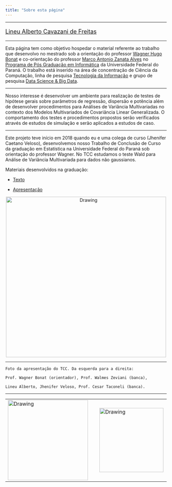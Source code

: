 ```yaml
---
title: "Sobre esta página"
---
```


---

<font size="4"> 
<p align=”center”> [Lineu Alberto Cavazani de Freitas](https://lineu96.github.io/st/) </center>
</font> 

---

Esta página tem como objetivo hospedar o material referente ao trabalho que desenvolvo no mestrado sob a orientação do professor [Wagner Hugo Bonat](http://www.leg.ufpr.br/~wagner/) e co-orientação do professor [Marco Antonio Zanata Alves](https://web.inf.ufpr.br/mazalves/) no [Programa de Pós Graduação em Informática](http://www.prppg.ufpr.br/ppginformatica/?lang=pb) da Universidade Federal do Paraná. O trabalho está inserido na área de concentração de Ciência da Computação, linha de pesquisa [Tecnologia da Informação](http://www.prppg.ufpr.br/ppginformatica/index.php/tecnologia-da informacao/?lang=pb) e grupo de pesquisa [Data Science & Big Data](https://web.inf.ufpr.br/dsbd/). 

---

Nosso interesse é desenvolver um ambiente para realização de testes de hipótese gerais sobre parâmetros de regressão, dispersão e potência além de desenvolver procedimentos para Análises de Variância Multivariadas no contexto dos Modelos Multivariados de Covariância Linear Generalizada. O comportamento dos testes e procedimentos propostos serão verificados através de estudos de simulação e serão aplicados a estudos de caso.

---

Este projeto teve início em 2018 quando eu e uma colega de curso (Jhenifer Caetano Veloso), desenvolvemos nosso Trabalho de Conclusão de Curso da graduação em Estatística na Universidade Federal do Paraná sob orientação do professor Wagner. No TCC estudamos o teste Wald para Análise de Variância Multivariada para dados não gaussianos.

Materiais desenvolvidos na graduação:

 - [Texto](https://lineu96.github.io/st/img/proj_manova/tcc.pdf)
 
 - [Apresentação](https://lineu96.github.io/st/img/proj_manova/apresentacao.pdf)
 
<center>
<td> <img src="img/defesa.jpg" alt="Drawing" style="width: 500px;"/> </td>
</center>

---

`Foto da apresentação do TCC. Da esquerda para a direita:` 

`Prof. Wagner Bonat (orientador), Prof. Walmes Zeviani (banca),`

`Lineu Alberto, Jhenifer Veloso, Prof. Cesar Taconeli (banca).`

---

<center>
<table><tr>
<td> <img src="img/dsbd.png" alt="Drawing" style="width: 250px;"/> </td>
<td> &nbsp; &nbsp; &nbsp; &nbsp; &nbsp; &nbsp; </td>
<td> <img src="img/ufpr.jpg" alt="Drawing" style="width: 200px;"/> </td>
<td> &nbsp; &nbsp; &nbsp; &nbsp; &nbsp; &nbsp; </td>
</center>


<div class="tocify-extend-page" data-unique="tocify-extend-page" style="height: 0;"></div>

